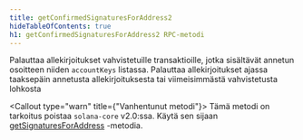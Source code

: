 ```yaml
---
title: getConfirmedSignaturesForAddress2
hideTableOfContents: true
h1: getConfirmedSignaturesForAddress2 RPC-metodi
---
```


Palauttaa allekirjoitukset vahvistetuille transaktioille, jotka sisältävät
annetun osoitteen niiden `accountKeys` listassa. Palauttaa allekirjoitukset
ajassa taaksepäin annetusta allekirjoituksesta tai viimeisimmästä vahvistetusta
lohkosta

<Callout type="warn" title={"Vanhentunut metodi"}>
  Tämä metodi on tarkoitus poistaa `solana-core` v2.0:ssa. Käytä sen sijaan
  [getSignaturesForAddress](/docs/rpc/http/getsignaturesforaddress) -metodia.
</Callout>
